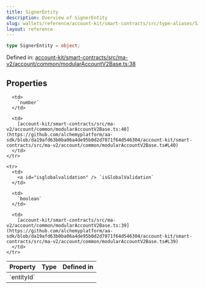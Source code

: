 ```yaml
---
title: SignerEntity
description: Overview of SignerEntity
slug: wallets/reference/account-kit/smart-contracts/src/type-aliases/SignerEntity
layout: reference
---
```


```ts
type SignerEntity = object;
```

Defined in: [account-kit/smart-contracts/src/ma-v2/account/common/modularAccountV2Base.ts:38](https://github.com/alchemyplatform/aa-sdk/blob/da19afd63b0ba06a4de95b0d2d7871f64d546304/account-kit/smart-contracts/src/ma-v2/account/common/modularAccountV2Base.ts#L38)

## Properties

<table>
  <thead>
    <tr>
      <th align="left">Property</th>
      <th align="left">Type</th>
      <th align="left">Defined in</th>
    </tr>
  </thead>

  <tbody>
    <tr>
      <td>
        <a id="entityid" /> `entityId`
      </td>

      <td>
        `number`
      </td>

      <td>
        [account-kit/smart-contracts/src/ma-v2/account/common/modularAccountV2Base.ts:40](https://github.com/alchemyplatform/aa-sdk/blob/da19afd63b0ba06a4de95b0d2d7871f64d546304/account-kit/smart-contracts/src/ma-v2/account/common/modularAccountV2Base.ts#L40)
      </td>
    </tr>

    <tr>
      <td>
        <a id="isglobalvalidation" /> `isGlobalValidation`
      </td>

      <td>
        `boolean`
      </td>

      <td>
        [account-kit/smart-contracts/src/ma-v2/account/common/modularAccountV2Base.ts:39](https://github.com/alchemyplatform/aa-sdk/blob/da19afd63b0ba06a4de95b0d2d7871f64d546304/account-kit/smart-contracts/src/ma-v2/account/common/modularAccountV2Base.ts#L39)
      </td>
    </tr>

  </tbody>
</table>
